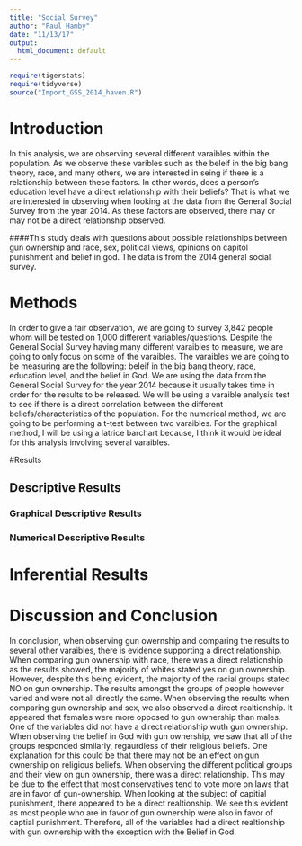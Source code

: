 ---
title: "Social Survey"
author: "Paul Hamby"
date: "11/13/17"
output:
  html_document: default
---

```{r include=FALSE,echo=FALSE}
require(tigerstats)
require(tidyverse)
source("Import_GSS_2014_haven.R")
```
<!-- We recommend you use git branches -- create a separate branch for each major section i.e. Introduction, Methods, Results, Inferential Results, and Discussion and Conclusions - leave the YAML block untouched until the final merge where you put in your own name !-->

# Introduction

<!--In this section you explain what you are trying to show.  Where did the data come from?  What is the research or other question you are trying to answer?!-->   
In this analysis, we are observing several different varaibles within the population. As we observe these varibles such as the beleif in the big bang theory, race, and many others, we are interested in seing if there is a relationship between these factors. In other words, does a person's education level have a direct relationship with their beliefs? That is what we are interested in observing when looking at the data from the General Social Survey from the year 2014. As these factors are observed, there may or may not be a direct relationship observed.  

####This study deals with questions about possible relationships between gun ownership and race, sex, political views, opinions on capitol punishment and belief in god. The data is from the 2014 general social survey.



# Methods

<!--Decide on your methods:  use "variable analysis" or other appropriate descriptors.  Make sure to choose at least one graphical method and at least one numerical method.!-->

In order to give a fair observation, we are going to survey 3,842 people whom will be tested on 1,000 different variables/questions. Despite the General Social Survey having many different varaibles to measure, we are going to only focus on some of the varaibles. The varaibles we are going to be measuring are the following: beleif in the big bang theory, race, education level, and the belief in God. We are using the data from the General Social Survey for the year 2014 because it usually takes time in order for the results to be released. We will be using a varaible analysis test to see if there is a direct correlation between the different beliefs/characteristics of the population. For the numerical method, we are going to be performing a t-test between two varaibles. For the graphical method, I will be using a latrice barchart because, I think it would be ideal for this analysis involving several varaibles. 

#Results

<!--Divide this section into two sub-sections:  One for your descriptive  results and one for your inferential results.!-->

## Descriptive Results

### Graphical Descriptive Results

<!--Graphical results here.  Make sure to show your code.  Provide appropriate labels for axes, giving units if possible, and provide a good title for the graph, too.  Use the graphical results to describe the patterns if any that exist in the data as focused toward the research question!-->

### Numerical Descriptive Results

<!--Numerical results go here. Use the numerical results to describe the patterns if any that exist in the data as focused toward the research question!-->

# Inferential Results

<!--State hypothesis clearly.  Make sure your discussion of the inferential test covers all the aspects that the test output produces, such as test statistic, p-value etc.  Make a decision about the null hypothesis, explain the assumptions on which the selected test/procedure was based, and why the chosen procedure satisfys the assumptions and is appropriate to answer the research question!-->


# Discussion and Conclusion

<!--Discussion and conclusion here.  If you found a relationship be sure to consider whether the relationship occurs because one of the variables causes the other, or whether they perhasps are related for some other reason.  Watch the chapter 6 videos from the GeorgeTown videos collection.!-->
In conclusion, when observing gun owernship and comparing the results to several other varaibles, there is evidence supporting a direct relationship. When comparing gun ownership with race, there was a direct relationship as the results showed, the majority of whites stated yes on gun ownership. However, despite this being evident, the majority of the racial groups stated NO on gun ownership. The results amongst the groups of people however varied and were not all directly the same. When observing the results when comparing gun ownership and sex, we also observed a direct realtionship. It appeared that females were more opposed to gun ownership than males. One of the variables did not have a direct relationship wuth gun ownership. When observing the belief in God with gun ownership, we saw that all of the groups responded similarly, regaurdless of their religious beliefs. One explanation for this could be that there may not be an effect on gun ownership on religious beliefs. When observing the different political groups and their view on gun ownership, there was a direct relationship. This may be due to the effect that most conservatives tend to vote more on laws that are in favor of gun-ownership. When looking at the subject of capitial punishment, there appeared to be a direct realtionship. We see this evident as most people who are in favor of gun ownership were also in favor of captial punishment. Therefore, all of the variables had a direct realtionship with gun ownership with the exception with the Belief in God. 